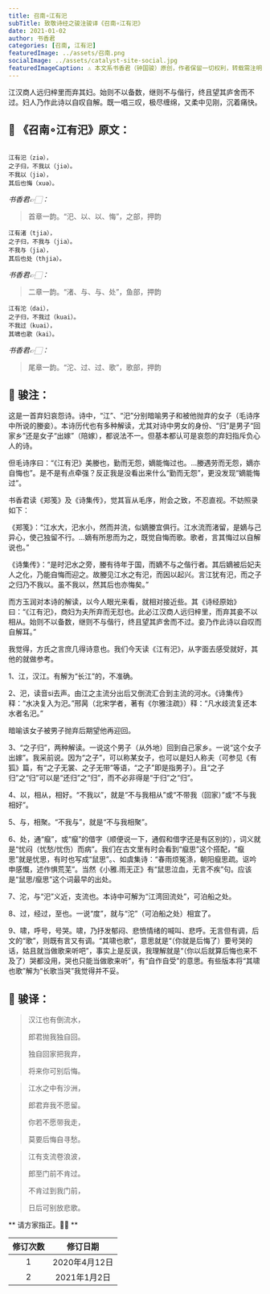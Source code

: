 ```yaml
---
title: 召南∘江有汜
subTitle: 致敬诗经之骏注骏译《召南∘江有汜》 
date: 2021-01-02 
author: 书香君
categories: [召南, 江有汜]
featuredImage: ../assets/召南.png
socialImage: ../assets/catalyst-site-social.jpg
featuredImageCaption: ⚠️️ 本文系书香君（钟国骏）原创，作者保留一切权利，转载需注明出处。
---
```


江汉商人远归梓里而弃其妇。始则不以备数，继则不与偕行，终且望其庐舍而不过。妇人乃作此诗以自叹自解。既一唱三叹，极尽缠绵，又柔中见刚，沉着痛快。

## 🌼 《召南∘江有汜》原文：
```

江有汜（ziə），
之子归，不我以（jiə）。
不我以（jiə），
其后也悔（xuə）。

```
*书香君👉🏻：* 

> 首章一韵。“汜、以、以、悔”，之部，押韵

```
江有渚（tjia），
之子归，不我与（jia）。
不我与（jia），
其后也处（thjia）。

```
*书香君👉🏻：* 

> 二章一韵。“渚、与、与、处”，鱼部，押韵

```
江有沱（dai），
之子归，不我过（kuai）。
不我过（kuai），
其啸也歌（kai）。

```
*书香君👉🏻：* 

> 尾章一韵。“沱、过、过、歌”，歌部，押韵

## 🍁️ 骏注：

这是一首弃妇哀怨诗。诗中，“江”、“汜”分别暗喻男子和被他抛弃的女子（毛诗序中所说的媵妾）。本诗历代也有多种解读，尤其对诗中男女的身份、“归”是男子“回家乡”还是女子“出嫁”（陪嫁），都说法不一。但基本都认可是哀怨的弃妇指斥负心人的诗。

但毛诗序曰：“《江有汜》美媵也，勤而无怨，嫡能悔过也。…媵遇劳而无怨，嫡亦自悔也”。是不是有点牵强？反正我是没看出来什么“勤而无怨”，更没发现“嫡能悔过”。

书香君读《郑笺》及《诗集传》，觉其盲从毛序，附会之致，不忍直视。不妨照录如下：

《郑笺》：“江水大，汜水小，然而并流，似嫡媵宜俱行。江水流而渚留，是嫡与己异心，使己独留不行。…嫡有所思而为之，既觉自悔而歌。歌者，言其悔过以自解说也。”

《诗集传》：“是时汜水之旁，媵有待年于国，而嫡不与之偕行者。其后嫡被后妃夫人之化，乃能自悔而迎之。故媵见江水之有汜，而因以起兴。言江犹有汜，而之子之归乃不我以。虽不我以，然其后也亦悔矣。”

而方玉润对本诗的解读，以今人眼光来看，就相对接近些。其《诗经原始》曰：“《江有汜》，商妇为夫所弃而无怼也。此必江汉商人远归梓里，而弃其妾不以相从。始则不以备数，继则不与偕行，终且望其庐舍而不过。妾乃作此诗以自叹而自解耳。”

我觉得，方氏之言庶几得诗意也。我们今天读《江有汜》，从字面去感受就好，其他的就做参考。

1、江，汉江。有解为“长江”的，不准确。

2、汜，读音si去声。由江之主流分出后又倒流汇合到主流的河水。《诗集传》释：“水决复入为汜。”邢昺（北宋学者，著有《尔雅注疏》）释：“凡水歧流复还本水者名汜。”

暗喻该女子被男子抛弃后期望他再迎回。

3、“之子归”，两种解读。一说这个男子（从外地）回到自己家乡。一说“这个女子出嫁”。我采前说。因为“之子”，可以称某女子，也可以是妇人称夫（可参见《有狐》篇，有“之子无裳、之子无带”等语，“之子”即是指男子）。且“之子归”之“归”可以是“还归”之“归”，而不必非得是“于归”之“归”。

4、以，相从，相好。“不我以”，就是“不与我相从”或“不带我（回家）”或“不与我相好”。

5、与，相聚。“不我与”，就是“不与我相聚”。

6、处，通“癙”，或“癙”的借字（顺便说一下，通假和借字还是有区别的），词义就是“忧闷（忧愁/忧伤）而病”。我们在古文里有时会看到“癙思”这个搭配，“癙思”就是忧思，有时也写成“鼠思”。、如虞集诗：“春雨烦冤涤，朝阳癙思疏。讴吟申感慨，述作惧荒芜”。当然《小雅.雨无正》有“鼠思泣血，无言不疾”句。应该是“鼠思/癙思”这个词最早的出处。

7、沱，与“汜”义近，支流也。本诗中可解为“江湾回流处”，可泊船之处。

8、过，经过，至也。一说“度”，就与“沱”（可泊船之处）相宜了。

9、啸，呼号，号哭。啸，乃抒发郁闷、悲愤情绪的喊叫、悲呼。无言但有调，后文的“歌”，则既有言又有调。“其啸也歌”，意思就是“（你就是后悔了）要号哭的话，姑且就当做歌来听吧”，事实上是反讽，我理解就是“（你以后就算后悔也来不及了）哭都没用，哭也只能当做歌来听”，有“自作自受”的意思。有些版本将“其啸也歌”解为“长歌当哭”我觉得并不妥。

## 🍁️ 骏译：

> 汉江也有倒流水，
> 
> 郎君抛我独自回。
> 
> 独自回家把我弃，
> 
> 将来你可别后悔。

> 江水之中有沙洲，
> 
> 郎君弃我不愿留。
> 
> 你若不愿带我走，
> 
> 莫要后悔自寻愁。

> 江有支流卷浪波，
> 
> 郎至门前不肯过。
> 
> 不肯过到我门前，
> 
> 日后可别放悲歌。

** 请方家指正。🙏🏻 **

| 修订次数      | 修订日期 | 
|   :----: |    :----:   | 
| 1    | 2020年4月12日       | 
| 2    | 2021年1月2日       | 
